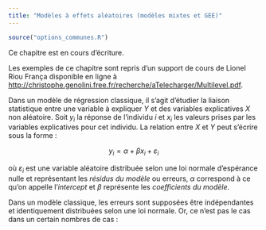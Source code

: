 ```yaml
---
title: "Modèles à effets aléatoires (modèles mixtes et GEE)"
---
```


```r
source("options_communes.R")
```

<div class="important">
Ce chapitre est en cours d'écriture.
</div>

<div class="note">
Les exemples de ce chapitre sont repris d'un support de cours de Lionel Riou França disponible en ligne à <http://christophe.genolini.free.fr/recherche/aTelecharger/Multilevel.pdf>.
</div>

Dans un modèle de régression classique, il s'agit d'étudier la liaison statistique entre une variable à expliquer <var>Y</var> et des variables explicatives <var>X</var> non aléatoire. Soit <var>y~i~</var> la réponse de l'individu <var>i</var> et <var>x~i~</var> les valeurs prises par les variables explicatives pour cet individu. La relation entre <var>X</var> et <var>Y</var> peut s'écrire sous la forme :

$$y_{i}=\alpha +\beta x_{i}+\varepsilon_{i}$$

où $\varepsilon_{i}$ est une variable aléatoire distribuée selon une loi normale d'espérance nulle et représentant les <dfn>résidus du modèle</dfn> ou erreurs, $\alpha$ correspond à ce qu'on appelle l'<dfn>intercept</dfn> et $\beta$ représente les <dfn>coefficients du modèle</dfn>. 

Dans un modèle classique, les erreurs sont supposées être indépendantes et identiquement distribuées selon une loi normale. Or, ce n'est pas le cas dans un certain nombres de cas :







